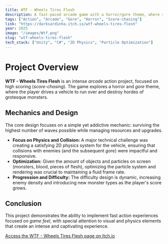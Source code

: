 ```yaml
---
title: WTF - Wheels Tires Flesh
description: A fast-paced arcade game with a horror/gore theme, where survival depends on destroying monsters with your vehicle.
tags: ["Action", "Arcade", "Gore", "Horror", "Score-chasing"]
link: "https://darksardinha.itch.io/wtf-wheels-tires-flesh"
year: 2025
image: "/images/Wtf.png" 
slug: "wtf-wheels-tires-flesh"
tech_stack: ["Unity", "C#", "2D Physics", "Particle Optimization"]
---
```


# Project Overview

**WTF - Wheels Tires Flesh** is an intense *arcade* action project, focused on high scoring (*score-chasing*). The game explores a horror and *gore* theme, where the player drives a vehicle to run over and destroy hordes of grotesque monsters.

## Mechanics and Design

The core design focuses on a simple yet addictive mechanic: surviving the highest number of waves possible while managing resources and upgrades.

* **Focus on Physics and Collision:** A major technical challenge was creating a satisfying 2D physics system for the vehicle, ensuring that collisions with enemies (and the subsequent *gore*) were impactful and responsive.
* **Optimization:** Given the amount of objects and particles on screen (monsters, blood, pieces of flesh), optimizing the particle system and rendering was crucial to maintaining a fluid frame rate.
* **Progression and Difficulty:** The difficulty design is dynamic, increasing enemy density and introducing new monster types as the player's score grows.

## Conclusion

This project demonstrates the ability to implement fast action experiences focused on *game feel*, with special attention to visual and physics elements that create an intense and captivating experience.

[Access the WTF - Wheels Tires Flesh page on Itch.io](https://darksardinha.itch.io/wtf-wheels-tires-flesh)